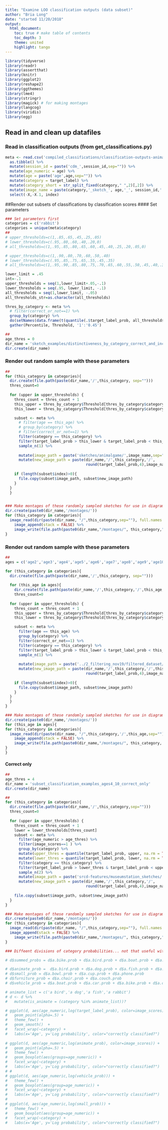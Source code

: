 ```yaml
---
title: "Examine LOO classification outputs (data subset)"
author: "Bria Long"
date: "started 11/20/2018"
output: 
  html_document:
    toc: true # make table of contents
    toc_depth: 3
    theme: united
    highlight: tango 
---
```


```r
library(tidyverse)
library(readr)
library(assertthat)
library(knitr)
library(ggplot2)
library(reshape2)
library(ggthemes)
library(lme4)
library(stringr)
library(magick) # for making montages
library(langcog)
library(viridis)
library(egg)
```

## Read in and clean up datafiles
### Read in classification outputs (from get_classifications.py)

```r
meta <- read.csv('compiled_classifications/classification-outputs-animalgame_C_0.1_560.csv') %>%
  as.tibble() %>%
  mutate(session_id = paste('cdm_',session_id,sep="")) %>%
  mutate(age_numeric = age) %>%
  mutate(age = paste('age',age,sep="")) %>%
  mutate(category = target_label) %>% 
  mutate(category_short = str_split_fixed(category," ",2)[,2]) %>%
  mutate(image_name = paste(category,'_sketch_', age,'_', session_id,'.png',sep="")) %>%
  select(-X,-X.1, index) 
```



##Render out subsets of classifications by classification scores
#### Set parameters
```r
### Set parameters first
categories = c('rabbit')
categories = unique(meta$category)
##
# upper_thresholds=c(1,.85,.65,.45,.25,.05)
# lower_thresholds=c(.95,.80,.60,.40,.20,0)
# all_thresholds=c(1,.95,.85,.80,.65,.60,.45,.40,.25,.20,.05,0)

# upper_thresholds=c(1,.90,.80,.70,.60,.50,.40)
# lower_thresholds=c(.95,.85,.75,.65,.55,.45,.35)
# all_thresholds=c(1,.95,.90,.85,.80,.75,.70,.65,.60,.55,.50,.45,.40,.35)

lower_limit = .45
int=-.1
upper_thresholds = seq(1,lower_limit+.05,-.1)
lower_thresholds = seq(.95, lower_limit, -.1)
all_thresholds = seq(1,lower_limit, -.05)
all_thresholds_str=as.character(all_thresholds)

thres_by_category <- meta %>%
  # filter(correct_or_not==1) %>%
  group_by(category) %>%
  do(setNames(data.frame(t(quantile(.$target_label_prob, all_thresholds, na.rm=TRUE))),all_thresholds_str)) %>%
  gather(Percentile, Threshold, '1':'0.45')

##
age_thres = 0
dir_name = 'sketch_examples/distinctiveness_by_category_correct_and_incorrect_45_start_sample2_take2'
dir.create(dir_name)
```

### Render out random sample with these parameters
```r
##
for (this_category in categories){
  dir.create(file.path(paste(dir_name,'/',this_category, sep="")))
  thres_count=0
  
  for (upper in upper_thresholds) {
    thres_count = thres_count + 1
    this_upper = thres_by_category$Threshold[thres_by_category$category == this_category & thres_by_category$Percentile==as.character(upper_thresholds[thres_count])]
    this_lower = thres_by_category$Threshold[thres_by_category$category == this_category & thres_by_category$Percentile==as.character(lower_thresholds[thres_count])]

    subset <- meta %>%
      # filter(age == this_age) %>%
      # group_by(category) %>%
      # filter(correct_or_not==1) %>%
      filter(category == this_category) %>%
      filter(target_label_prob > this_lower & target_label_prob < this_upper) %>%
      sample_n(1) %>%
      
      mutate(image_path = paste('sketches/animalgame/',image_name,sep="")) %>%
      mutate(new_image_path = paste(dir_name,'/',this_category,'/',
                                    round(target_label_prob,4),image_name,sep=""))
    
    if (length(subset$index)>0){
      file.copy(subset$image_path, subset$new_image_path)
    }
  }
  }


### Make montages of these randomly sampled sketches for use in diagrams
dir.create(paste0(dir_name,'/montages/'))
for (this_category in categories){
  image_read(dir(paste(dir_name, "/",this_category,sep=""), full.names = TRUE)) %>%
    image_append(stack = FALSE) %>%
    image_write(file.path(paste0(dir_name,"/montages/", this_category,".png")))
}

```



### Render out random sample with these parameters
```r
##
ages = c('age2','age3','age4','age5','age6','age7','age8','age9','age10')

for (this_category in categories){
  dir.create(file.path(paste(dir_name,'/',this_category, sep="")))
  
  for (this_age in ages){
    dir.create(file.path(paste(dir_name,'/',this_category,'/',this_age, sep="")))
    thres_count=0
  
  for (upper in upper_thresholds) {
    thres_count = thres_count + 1
    this_upper = thres_by_category$Threshold[thres_by_category$category == this_category & thres_by_category$Percentile==as.character(upper_thresholds[thres_count])]
    this_lower = thres_by_category$Threshold[thres_by_category$category == this_category & thres_by_category$Percentile==as.character(lower_thresholds[thres_count])]

    subset <- meta %>%
      filter(age == this_age) %>%
      group_by(category) %>%
      filter(correct_or_not==1) %>%
      filter(category == this_category) %>%
      filter(target_label_prob > this_lower & target_label_prob < this_upper) %>%
      sample_n(1) %>%
      
      mutate(image_path = paste('../2_filtering_nov19/filtered_dataset/sketches_filtered/',image_name,sep="")) %>%
      mutate(new_image_path = paste(dir_name,'/',this_category,'/',this_age, '/',
                                    round(target_label_prob,4),image_name,sep=""))
    
    if (length(subset$index)>0){
      file.copy(subset$image_path, subset$new_image_path)
    }
  }
  }
}
```

```r
### Make montages of these randomly sampled sketches for use in diagrams
dir.create(paste0(dir_name,'/montages/'))
for (this_age in ages){
for (this_category in categories){
  image_read(dir(paste(dir_name, "/",this_category,'/',this_age,sep=""), full.names = TRUE)) %>%
    image_append(stack = FALSE) %>%
    image_write(file.path(paste0(dir_name,"/montages/", this_category, this_age,".png")))
}
}

```
#### Correct only
```r
##
age_thres = 4
dir_name = 'subset_classification_examples_ages4_10_correct_only'
dir.create(dir_name)

##
for (this_category in categories){
  dir.create(file.path(paste(dir_name,'/',this_category,sep="")))
  thres_count=0
  
  for (upper in upper_thresholds) {
    thres_count = thres_count + 1
    lower = lower_thresholds[thres_count]
    subset <- meta %>%
      filter(age_numeric > age_thres) %>%
      filter(image_scores==1 ) %>%
      group_by(category) %>%
      mutate(upper_thres = quantile(target_label_prob, upper, na.rm = TRUE)) %>%
      mutate(lower_thres = quantile(target_label_prob, lower, na.rm = TRUE)) %>%
      filter(category == this_category) %>%
      filter(target_label_prob > lower_thres & target_label_prob < upper_thres) %>%
      sample_n(2) %>%
      mutate(image_path = paste('srcd-features/museumstation_sketches/',category,'/',image_name,sep="")) %>%
      mutate(new_image_path = paste(dir_name,'/',this_category,'/',
                                    round(target_label_prob,4),image_name,sep=""))
    
    file.copy(subset$image_path, subset$new_image_path)
  }
}

### Make montages of these randomly sampled sketches for use in diagrams
dir.create(paste0(dir_name,'/montages/'))
for (this_category in categories){
  image_read(dir(paste(dir_name, "/",this_category,sep=""), full.names = TRUE)) %>%
  image_append(stack = FALSE) %>%
    image_write(file.path(paste0(dir_name,"/montages/", this_category,".png")))
}

```


```r
### Diffeent divisions of category probabilities... not that useful with imbalanced sets, come back to?

# d$summed_probs = d$a.bike.prob + d$a.bird.prob + d$a.boat.prob + d$a.bowl.prob + d$a.car.prob + d$a.chair.prob + d$a.couch.prob + d$a.cup.prob + d$a.dog.prob + d$a.fish.prob + d$a.house.prob  + d$a.person.prob + d$a.phone.prob + d$a.rabbit.prob + d$a.tree.prob + d$an.airplane.prob

# d$animate_prob =  d$a.bird.prob + d$a.dog.prob + d$a.fish.prob + d$a.rabbit.prob 
# d$small_prob = d$a.bowl.prob + d$a.cup.prob + d$a.phone.prob
# d$furniture_prob = d$a.chair.prob + d$a.couch.prob
# d$vehicle_prob = d$a.boat.prob + d$a.car.prob + d$a.bike.prob + d$a.car.prob + d$an.airplane.prob

# animate_list = c('a bird','a dog','a fish','a rabbit')
# d <- d %>%
#   mutate(is_animate = (category %in% animate_list))?

# ggplot(d, aes(age_numeric,log(target_label_prob), color=image_scores)) +
#   geom_point(alpha=.5) +
#   theme_few() + 
#   geom_smooth()  +
#   facet_wrap(~category) +
#   labs(x='Age', y='Log probability', color="correctly classified?")
  
# ggplot(d, aes(age_numeric,log(animate_prob), color=image_scores)) +
#   geom_point(alpha=.5) +
#   theme_few() +
#   geom_boxplot(aes(groups=age_numeric)) +
#   facet_wrap(~category) +
#   labs(x='Age', y='Log probability', color="correctly classified?")
# # 
# ggplot(d, aes(age_numeric,log(vehicle_prob))) +
#   theme_few() + 
#   geom_boxplot(aes(group=age_numeric)) +
#   facet_wrap(~category) +
#   labs(x='Age', y='Log probability', color="correctly classified?")
# 
# ggplot(d, aes(age_numeric,log(small_prob))) +
#   theme_few() + 
#   geom_boxplot(aes(group=age_numeric)) +
#   facet_wrap(~category) +
#   labs(x='Age', y='Log probability', color="correctly classified?")
```


